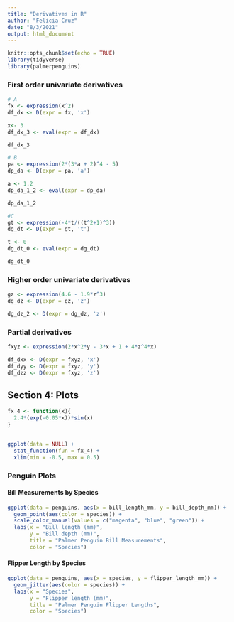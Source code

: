 ```yaml
---
title: "Derivatives in R"
author: "Felicia Cruz"
date: "8/3/2021"
output: html_document
---
```


```r
knitr::opts_chunk$set(echo = TRUE)
library(tidyverse)
library(palmerpenguins)
```

### First order univariate derivatives

```r
# A
fx <- expression(x^2)
df_dx <- D(expr = fx, 'x') 

x<- 3
df_dx_3 <- eval(expr = df_dx)

df_dx_3
```

```r
# B 
pa <- expression(2*(3*a + 2)^4 - 5)
dp_da <- D(expr = pa, 'a')

a <- 1.2
dp_da_1_2 <- eval(expr = dp_da)

dp_da_1_2
```

```r
#C 
gt <- expression(-4*t/((t^2+1)^3))
dg_dt <- D(expr = gt, 't')

t <- 0 
dg_dt_0 <- eval(expr = dg_dt)

dg_dt_0
```


### Higher order univariate derivatives

```r
gz <- expression(4.6 - 1.9*z^3)
dg_dz <- D(expr = gz, 'z')

dg_dz_2 <- D(expr = dg_dz, 'z')
```

### Partial derivatives 

```r

fxyz <- expression(2*x^2*y - 3*x + 1 + 4*z^4*x)

df_dxx <- D(expr = fxyz, 'x')
df_dyy <- D(expr = fxyz, 'y')
df_dzz <- D(expr = fxyz, 'z')

```

## Section 4: Plots 

```r
fx_4 <- function(x){
  2.4*(exp(-0.05*x))*sin(x)
}
  

ggplot(data = NULL) +
  stat_function(fun = fx_4) +
  xlim(min = -0.5, max = 0.5)

```

### Penguin Plots 

#### Bill Measurements by Species 
```r
ggplot(data = penguins, aes(x = bill_length_mm, y = bill_depth_mm)) +
  geom_point(aes(color = species)) +
  scale_color_manual(values = c("magenta", "blue", "green")) +
  labs(x = "Bill length (mm)", 
       y = "Bill depth (mm)", 
       title = "Palmer Penguin Bill Measurements",
       color = "Species")
```

#### Flipper Length by Species 
```r
ggplot(data = penguins, aes(x = species, y = flipper_length_mm)) + 
  geom_jitter(aes(color = species)) + 
  labs(x = "Species",
       y = "Flipper length (mm)",
       title = "Palmer Penguin Flipper Lengths",
       color = "Species")
```

